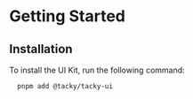 # Getting Started

## Installation

To install the UI Kit, run the following command:

```bash
  pnpm add @tacky/tacky-ui
```
